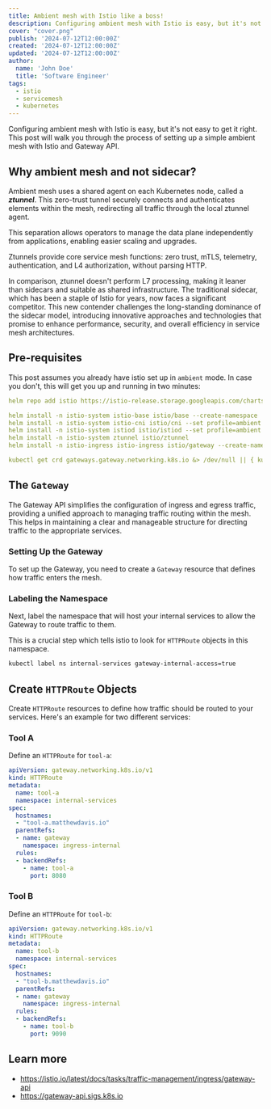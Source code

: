 ```yaml
---
title: Ambient mesh with Istio like a boss!
description: Configuring ambient mesh with Istio is easy, but it's not easy to get it right. This post will walk you through the process of setting up a simple ambient mesh with Istio and Gateway API.
cover: "cover.png"
publish: '2024-07-12T12:00:00Z'
created: '2024-07-12T12:00:00Z'
updated: '2024-07-12T12:00:00Z'
author:
  name: 'John Doe'
  title: 'Software Engineer'
tags:
  - istio
  - servicemesh
  - kubernetes
---
```

Configuring ambient mesh with Istio is easy, but it's not easy to get it right. This post will walk you through the process of setting up a simple ambient mesh with Istio and Gateway API.

## Why ambient mesh and not sidecar?

Ambient mesh uses a shared agent on each Kubernetes node, called a ***ztunnel***. This zero-trust tunnel securely connects and authenticates elements within the mesh, redirecting all traffic through the local ztunnel agent.

This separation allows operators to manage the data plane independently from applications, enabling easier scaling and upgrades.

Ztunnels provide core service mesh functions: zero trust, mTLS, telemetry, authentication, and L4 authorization, without parsing HTTP.

In comparison, ztunnel doesn't perform L7 processing, making it leaner than sidecars and suitable as shared infrastructure. The traditional sidecar, which has been a staple of Istio for years, now faces a significant competitor. This new contender challenges the long-standing dominance of the sidecar model, introducing innovative approaches and technologies that promise to enhance performance, security, and overall efficiency in service mesh architectures.

## Pre-requisites

This post assumes you already have istio set up in `ambient` mode. In case you don't, this will get you up and running in two minutes:

```yaml
helm repo add istio https://istio-release.storage.googleapis.com/charts --force-update

helm install -n istio-system istio-base istio/base --create-namespace
helm install -n istio-system istio-cni istio/cni --set profile=ambient
helm install -n istio-system istiod istio/istiod --set profile=ambient
helm install -n istio-system ztunnel istio/ztunnel
helm install -n istio-ingress istio-ingress istio/gateway --create-namespace

kubectl get crd gateways.gateway.networking.k8s.io &> /dev/null || { kubectl kustomize "github.com/kubernetes-sigs/gateway-api/config/crd?ref=v1.1.0" | kubectl apply -f -; }
```

## The `Gateway`

The Gateway API simplifies the configuration of ingress and egress traffic, providing a unified approach to managing traffic routing within the mesh. This helps in maintaining a clear and manageable structure for directing traffic to the appropriate services.

### Setting Up the Gateway

To set up the Gateway, you need to create a `Gateway` resource that defines how traffic enters the mesh.

<Markdown variant="note" category="istio" name="gateway" expanded={true} />

### Labeling the Namespace

<Callout variant="warning" message="If you do not label your namespace(s) to match the selector above your routes will not be added!" />

Next, label the namespace that will host your internal services to allow the Gateway to route traffic to them. 

This is a crucial step which tells istio to look for `HTTPRoute` objects in this namespace.

```bash
kubectl label ns internal-services gateway-internal-access=true
```

## Create `HTTPRoute` Objects

Create `HTTPRoute` resources to define how traffic should be routed to your services. Here's an example for two different services:

### Tool A

Define an `HTTPRoute` for `tool-a`:

```yaml
apiVersion: gateway.networking.k8s.io/v1
kind: HTTPRoute
metadata:
  name: tool-a
  namespace: internal-services
spec:
  hostnames:
  - "tool-a.matthewdavis.io"
  parentRefs:
  - name: gateway
    namespace: ingress-internal
  rules:
  - backendRefs:
    - name: tool-a
      port: 8080
```

### Tool B

Define an `HTTPRoute` for `tool-b`:

```yaml
apiVersion: gateway.networking.k8s.io/v1
kind: HTTPRoute
metadata:
  name: tool-b
  namespace: internal-services
spec:
  hostnames:
  - "tool-b.matthewdavis.io"
  parentRefs:
  - name: gateway
    namespace: ingress-internal
  rules:
  - backendRefs:
    - name: tool-b
      port: 9090
```

## Learn more

- https://istio.io/latest/docs/tasks/traffic-management/ingress/gateway-api
- https://gateway-api.sigs.k8s.io
